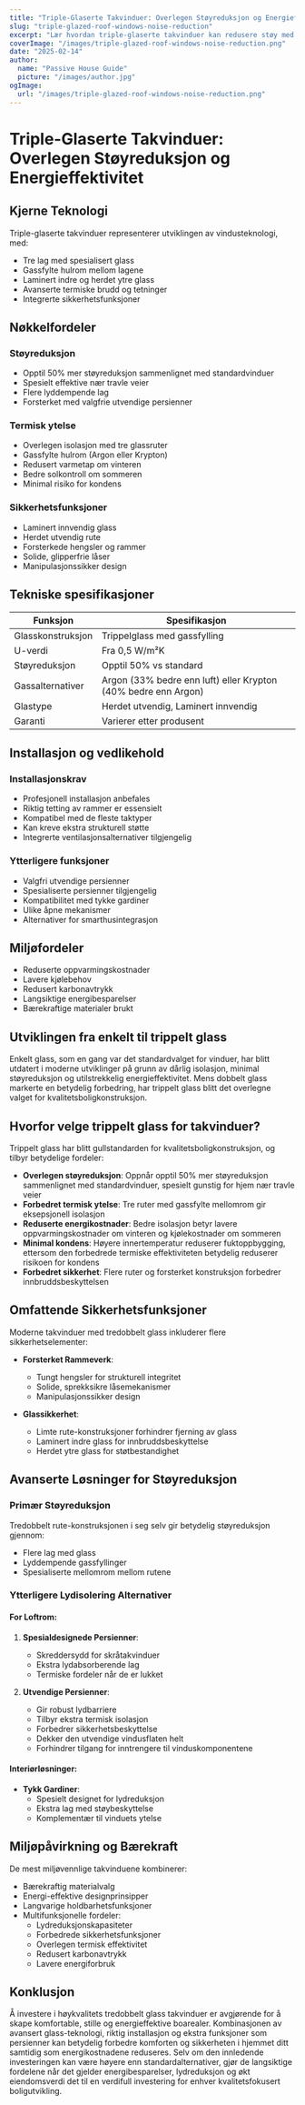 ```yaml
---
title: "Triple-Glaserte Takvinduer: Overlegen Støyreduksjon og Energieffektivitet"
slug: "triple-glazed-roof-windows-noise-reduction"
excerpt: "Lær hvordan triple-glaserte takvinduer kan redusere støy med opptil 50% samtidig som de forbedrer energieffektiviteten og sikkerheten i hjemmet."
coverImage: "/images/triple-glazed-roof-windows-noise-reduction.png"
date: "2025-02-14"
author:
  name: "Passive House Guide"
  picture: "/images/author.jpg"
ogImage:
  url: "/images/triple-glazed-roof-windows-noise-reduction.png"
---
```


# Triple-Glaserte Takvinduer: Overlegen Støyreduksjon og Energieffektivitet

## Kjerne Teknologi

Triple-glaserte takvinduer representerer utviklingen av vindusteknologi, med:

- Tre lag med spesialisert glass
- Gassfylte hulrom mellom lagene
- Laminert indre og herdet ytre glass
- Avanserte termiske brudd og tetninger
- Integrerte sikkerhetsfunksjoner

## Nøkkelfordeler

### Støyreduksjon
- Opptil 50% mer støyreduksjon sammenlignet med standardvinduer
- Spesielt effektive nær travle veier
- Flere lyddempende lag
- Forsterket med valgfrie utvendige persienner

### Termisk ytelse
- Overlegen isolasjon med tre glassruter
- Gassfylte hulrom (Argon eller Krypton)
- Redusert varmetap om vinteren
- Bedre solkontroll om sommeren
- Minimal risiko for kondens

### Sikkerhetsfunksjoner
- Laminert innvendig glass
- Herdet utvendig rute
- Forsterkede hengsler og rammer
- Solide, glipperfrie låser
- Manipulasjonssikker design

## Tekniske spesifikasjoner

| Funksjon | Spesifikasjon |
|----------|---------------|
| Glasskonstruksjon | Trippelglass med gassfylling |
| U-verdi | Fra 0,5 W/m²K |
| Støyreduksjon | Opptil 50% vs standard |
| Gassalternativer | Argon (33% bedre enn luft) eller Krypton (40% bedre enn Argon) |
| Glastype | Herdet utvendig, Laminert innvendig |
| Garanti | Varierer etter produsent |

## Installasjon og vedlikehold

### Installasjonskrav
- Profesjonell installasjon anbefales
- Riktig tetting av rammer er essensielt
- Kompatibel med de fleste taktyper
- Kan kreve ekstra strukturell støtte
- Integrerte ventilasjonsalternativer tilgjengelig

### Ytterligere funksjoner
- Valgfri utvendige persienner
- Spesialiserte persienner tilgjengelig
- Kompatibilitet med tykke gardiner
- Ulike åpne mekanismer
- Alternativer for smarthusintegrasjon

## Miljøfordeler

- Reduserte oppvarmingskostnader
- Lavere kjølebehov
- Redusert karbonavtrykk
- Langsiktige energibesparelser
- Bærekraftige materialer brukt

## Utviklingen fra enkelt til trippelt glass

Enkelt glass, som en gang var det standardvalget for vinduer, har blitt utdatert i moderne utviklinger på grunn av dårlig isolasjon, minimal støyreduksjon og utilstrekkelig energieffektivitet. Mens dobbelt glass markerte en betydelig forbedring, har trippelt glass blitt det overlegne valget for kvalitetsboligkonstruksjon.

## Hvorfor velge trippelt glass for takvinduer?

Trippelt glass har blitt gullstandarden for kvalitetsboligkonstruksjon, og tilbyr betydelige fordeler:

- **Overlegen støyreduksjon**: Oppnår opptil 50% mer støyreduksjon sammenlignet med standardvinduer, spesielt gunstig for hjem nær travle veier
- **Forbedret termisk ytelse**: Tre ruter med gassfylte mellomrom gir eksepsjonell isolasjon
- **Reduserte energikostnader**: Bedre isolasjon betyr lavere oppvarmingskostnader om vinteren og kjølekostnader om sommeren
- **Minimal kondens**: Høyere innertemperatur reduserer fuktoppbygging, ettersom den forbedrede termiske effektiviteten betydelig reduserer risikoen for kondens
- **Forbedret sikkerhet**: Flere ruter og forsterket konstruksjon forbedrer innbruddsbeskyttelsen

## Omfattende Sikkerhetsfunksjoner

Moderne takvinduer med tredobbelt glass inkluderer flere sikkerhetselementer:

- **Forsterket Rammeverk**:
  - Tungt hengsler for strukturell integritet
  - Solide, sprekksikre låsemekanismer
  - Manipulasjonssikker design

- **Glassikkerhet**:
  - Limte rute-konstruksjoner forhindrer fjerning av glass
  - Laminert indre glass for innbruddsbeskyttelse
  - Herdet ytre glass for støtbestandighet

## Avanserte Løsninger for Støyreduksjon

### Primær Støyreduksjon
Tredobbelt rute-konstruksjonen i seg selv gir betydelig støyreduksjon gjennom:
- Flere lag med glass
- Lyddempende gassfyllinger
- Spesialiserte mellomrom mellom rutene

### Ytterligere Lydisolering Alternativer

#### For Loftrom:
1. **Spesialdesignede Persienner**: 
   - Skreddersydd for skråtakvinduer
   - Ekstra lydabsorberende lag
   - Termiske fordeler når de er lukket

2. **Utvendige Persienner**:
   - Gir robust lydbarriere
   - Tilbyr ekstra termisk isolasjon
   - Forbedrer sikkerhetsbeskyttelse
   - Dekker den utvendige vindusflaten helt
   - Forhindrer tilgang for inntrengere til vinduskomponentene

#### Interiørløsninger:
- **Tykk Gardiner**: 
  - Spesielt designet for lydreduksjon
  - Ekstra lag med støybeskyttelse
  - Komplementær til vinduets ytelse

## Miljøpåvirkning og Bærekraft

De mest miljøvennlige takvinduene kombinerer:
- Bærekraftig materialvalg
- Energi-effektive designprinsipper
- Langvarige holdbarhetsfunksjoner
- Multifunksjonelle fordeler:
  - Lydreduksjonskapasiteter
  - Forbedrede sikkerhetsfunksjoner
  - Overlegen termisk effektivitet
  - Redusert karbonavtrykk
  - Lavere energiforbruk

## Konklusjon

Å investere i høykvalitets tredobbelt glass takvinduer er avgjørende for å skape komfortable, stille og energieffektive boarealer. Kombinasjonen av avansert glass-teknologi, riktig installasjon og ekstra funksjoner som persienner kan betydelig forbedre komforten og sikkerheten i hjemmet ditt samtidig som energikostnadene reduseres. Selv om den innledende investeringen kan være høyere enn standardalternativer, gjør de langsiktige fordelene når det gjelder energibesparelser, lydreduksjon og økt eiendomsverdi det til en verdifull investering for enhver kvalitetsfokusert boligutvikling.